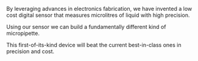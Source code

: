 By leveraging advances in electronics fabrication, we have invented a low cost digital sensor that measures microlitres of liquid with high precision.

Using our sensor we can build a fundamentally different kind of micropipette.

This first-of-its-kind device will beat the current best-in-class ones in precision and cost.